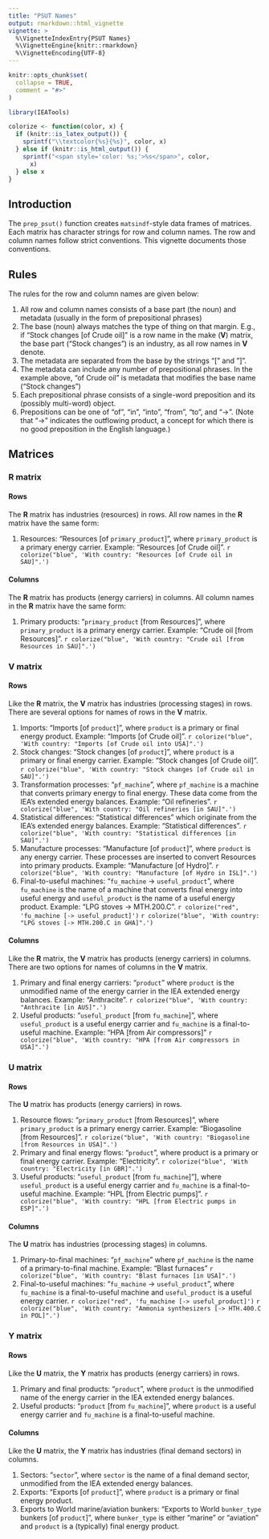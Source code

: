 ```yaml
---
title: "PSUT Names"
output: rmarkdown::html_vignette
vignette: >
  %\VignetteIndexEntry{PSUT Names}
  %\VignetteEngine{knitr::rmarkdown}
  %\VignetteEncoding{UTF-8}
---
```


```r
knitr::opts_chunk$set(
  collapse = TRUE,
  comment = "#>"
)
```

```r
library(IEATools)
```

```r
colorize <- function(color, x) {
  if (knitr::is_latex_output()) {
    sprintf("\\textcolor{%s}{%s}", color, x)
  } else if (knitr::is_html_output()) {
    sprintf("<span style='color: %s;'>%s</span>", color,
      x)
  } else x
}
```

## Introduction

The `prep_psut()` function creates `matsindf`-style data frames of matrices.
Each matrix has character strings for row and column names.
The row and column names follow strict conventions.
This vignette documents those conventions.


## Rules

The rules for the row and column names are given below:

1. All row and column names consists of a base part (the noun)
   and metadata (usually in the form of prepositional phrases) 
2. The base (noun) always matches the type of thing on that margin.
   E.g., if "Stock changes [of Crude oil]" is a row name in the make (**V**) matrix,
   the base part ("Stock changes") is an industry, as all row names in **V** denote.
3. The metadata are separated from the base by the strings "[" and "]".
3. The metadata can include any number of prepositional phrases.
   In the example above, "of Crude oil" is metadata that modifies
   the base name ("Stock changes")
4. Each prepositional phrase consists of a single-word preposition and 
   its (possibly multi-word) object.
5. Prepositions can be one of "of", "in", "into", "from", "to", and "->". 
   (Note that "->" indicates the outflowing product, 
   a concept for which there is no good preposition in the English language.)


## Matrices

### **R** matrix


#### Rows

The **R** matrix has industries (resources) in rows. 
All row names in the **R** matrix have the same form:

1. Resources: "Resources [of `primary_product`]", 
   where `primary_product` is a primary energy carrier.
   Example: "Resources [of Crude oil]".
   `r colorize("blue", 'With country: "Resources [of Crude oil in SAU]".')`


#### Columns

The **R** matrix has products (energy carriers) in columns.
All column names in the **R** matrix have the same form:

1. Primary products: "`primary_product` [from Resources]",
   where `primary_product` is a primary energy carrier.
   Example: "Crude oil [from Resources]".
   `r colorize("blue", 'With country: "Crude oil [from Resources in SAU]".')`


### **V** matrix


#### Rows

Like the **R** matrix, the **V** matrix has
industries (processing stages) in rows.
There are several options for names of rows in the **V** matrix.

1. Imports: "Imports [of `product`]", where `product` is a primary or final
   energy product.
   Example: "Imports [of Crude oil]".
  `r colorize("blue", 'With country: "Imports [of Crude oil into USA]".')`
2. Stock changes: "Stock changes [of `product`]", where `product` is a primary or 
   final energy carrier.
   Example: "Stock changes [of Crude oil]".
  `r colorize("blue", 'With country: "Stock changes [of Crude oil in SAU]".')`
3. Transformation processes: "`pf_machine`", where `pf_machine` is 
   a machine that converts primary energy to final energy. 
   These data come from the IEA's extended energy balances.
   Example: "Oil refineries".
  `r colorize("blue", 'With country: "Oil refineries [in SAU]".')`
4. Statistical differences: "Statistical differences" which originate from the IEA's
   extended energy balances.
   Example: "Statistical differences". 
   `r colorize("blue", 'With country: "Statistical differences [in SAU]".')`
5. Manufacture processes: "Manufacture [of `product`]", where `product` is any 
   energy carrier. These processes are inserted to convert
   Resources into primary products.
   Example: "Manufacture [of Hydro]".
  `r colorize("blue", 'With country: "Manufacture [of Hydro in ISL]".')`
6. Final-to-useful machines: "`fu_machine` -> `useful_product`", 
   where `fu_machine` is the name of a machine that converts final energy 
   into useful energy and `useful_product` is the name of a useful energy product.
   Example: "LPG stoves -> MTH.200.C".
   `r colorize("red", 'fu_machine [-> useful_product]')`
  `r colorize("blue", 'With country: "LPG stoves [-> MTH.200.C in GHA]".')`


#### Columns

Like the **R** matrix, the **V** matrix has
products (energy carriers) in columns. 
There are two options for names of columns in the **V** matrix.

1. Primary and final energy carriers: "`product`" where `product` is the 
   unmodified name of the energy carrier in the IEA extended energy balances.
   Example: "Anthracite".
  `r colorize("blue", 'With country: "Anthracite [in AUS]".')`
2. Useful products: "`useful_product` [from `fu_machine`]", 
   where `useful_product` is a useful energy carrier and `fu_machine` is a 
   final-to-useful machine.
   Example: "HPA [from Air compressors]"
   `r colorize("blue", 'With country: "HPA [from Air compressors in USA]".')`



### **U** matrix


#### Rows

The **U** matrix has products (energy carriers) in rows.

1. Resource flows: "`primary_product` [from Resources]", where
   `primary_product` is a primary energy carrier.
   Example: "Biogasoline [from Resources]".
  `r colorize("blue", 'With country: "Biogasoline [from Resources in USA]".')`
2. Primary and final energy flows: "`product`", where product is a primary
   or final energy carrier.
   Example: "Electricity".
  `r colorize("blue", 'With country: "Electricity [in GBR]".')`
3. Useful products: "`useful_product` [from `fu_machine`]"], where
   `useful_product` is a useful energy carrier and 
   `fu_machine` is a final-to-useful machine.
   Example: "HPL [from Electric pumps]".
  `r colorize("blue", 'With country: "HPL [from Electric pumps in ESP]".')`


#### Columns

The **U** matrix has industries (processing stages) in columns.

1. Primary-to-final machines: "`pf_machine`" where `pf_machine` is the name
   of a primary-to-final machine.
   Example: "Blast furnaces"
  `r colorize("blue", 'With country: "Blast furnaces [in USA]".')`
2. Final-to-useful machines: "`fu_machine` -> `useful_product`", where
   `fu_machine` is a final-to-useful machine and 
   `useful_product` is a useful energy carrier.
   `r colorize("red", 'fu_machine [-> useful_product]')`
  `r colorize("blue", 'With country: "Ammonia synthesizers [-> HTH.400.C in POL]".')`


### **Y** matrix

#### Rows

Like the **U** matrix, the **Y** matrix has products (energy carriers) in rows.

1. Primary and final products: "`product`", where `product` is the 
   unmodified name of the energy carrier in the IEA extended energy balances.
2. Useful products: "`product` [from `fu_machine`]", where `product` is a useful
   energy carrier and `fu_machine` is a final-to-useful machine.

#### Columns

Like the **U** matrix, the **Y** matrix has industries (final demand sectors) in columns.

1. Sectors: "`sector`", where `sector` is the name of a final demand sector, 
   unmodified from the IEA extended energy balances. 
2. Exports: "Exports [of `product`]", where `product` is a primary or final
   energy product.
3. Exports to World marine/aviation bunkers: 
   "Exports to World `bunker_type` bunkers [of `product`]", where
   `bunker_type` is either "marine" or "aviation" and `product` is a 
   (typically) final energy product.

 